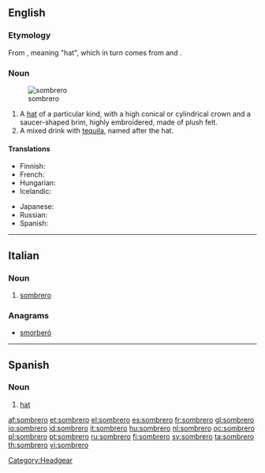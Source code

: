 ==English==

===Etymology===
From {{etyl|es}}, meaning "hat", which in turn comes from {{etyl|VL.}} {{term|sub||under|lang=la}} and {{term|lang=la|umbra||shadow}}.

===Noun===
{{en-noun}}
[[File:Sombrero (PSF).png|thumb|sombrero]]

# A [[hat]] of a particular kind, with a high conical or cylindrical crown and a saucer-shaped brim, highly embroidered, made of plush felt.
# A mixed drink with [[tequila]], named after the hat.

====Translations====
{{trans-top|hat}}
* Finnish: {{t+|fi|sombrero}}
* French: {{t+|fr|sombréro|m}}
* Hungarian: {{t-|hu|szombréró}}
* Icelandic: {{t|is|mexíkanahattur|m}}
{{trans-mid}}
* Japanese: {{t|ja|ソンブレロ|tr=sonburero}}
* Russian: {{t+|ru|сомбреро|n|tr=sombréro}} {{indeclinable}}
* Spanish: {{t|es|sombrero mexicano|m}}
{{trans-bottom}}

{{trans-top|drink}}
{{trans-mid}}
{{trans-bottom}}

[[Category:Headgear]]

----

==Italian==

===Noun===
{{it-noun|sombrer|m|o|i}}

# [[#English|sombrero]]

===Anagrams===
* [[smorberò#Italian|smorberò]]

----
==Spanish==

===Noun===
{{es-noun-m|pl=sombreros}}

# [[hat]]

[[af:sombrero]]
[[et:sombrero]]
[[el:sombrero]]
[[es:sombrero]]
[[fr:sombrero]]
[[gl:sombrero]]
[[io:sombrero]]
[[id:sombrero]]
[[it:sombrero]]
[[hu:sombrero]]
[[nl:sombrero]]
[[oc:sombrero]]
[[pl:sombrero]]
[[pt:sombrero]]
[[ru:sombrero]]
[[fi:sombrero]]
[[sv:sombrero]]
[[ta:sombrero]]
[[th:sombrero]]
[[vi:sombrero]]